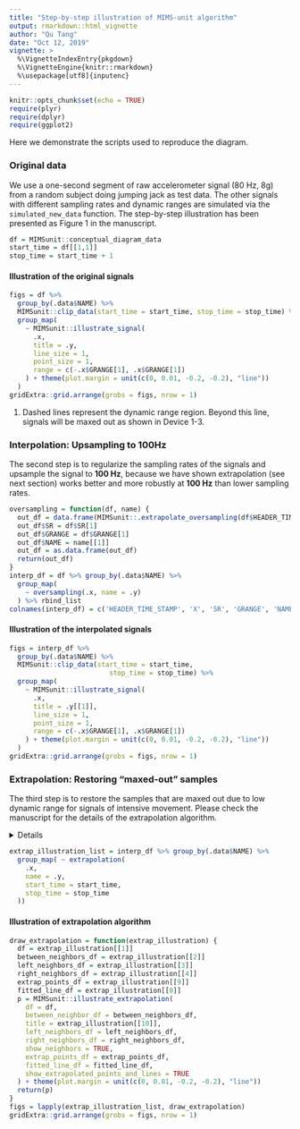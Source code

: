 ```yaml
---
title: "Step-by-step illustration of MIMS-unit algorithm"
output: rmarkdown::html_vignette
author: "Qu Tang"
date: "Oct 12, 2019"
vignette: >
  %\VignetteIndexEntry{pkgdown}
  %\VignetteEngine{knitr::rmarkdown}
  %\usepackage[utf8]{inputenc}
---
```


```r
knitr::opts_chunk$set(echo = TRUE)
require(plyr)
require(dplyr)
require(ggplot2)
```



Here we demonstrate the scripts used to reproduce the diagram.

### Original data

We use a one-second segment of raw accelerometer signal (80 Hz, 8g) from a random subject doing jumping jack as test data. The other signals with different sampling rates and dynamic ranges are simulated via the `simulated_new_data` function. The step-by-step illustration has been presented as Figure 1 in the manuscript.


```r
df = MIMSunit::conceptual_diagram_data
start_time = df[[1,1]]
stop_time = start_time + 1
```

#### Illustration of the original signals

```r
figs = df %>% 
  group_by(.data$NAME) %>%
  MIMSunit::clip_data(start_time = start_time, stop_time = stop_time) %>%
  group_map(
    ~ MIMSunit::illustrate_signal(
      .x,
      title = .y,
      line_size = 1,
      point_size = 1,
      range = c(-.x$GRANGE[1], .x$GRANGE[1])
    ) + theme(plot.margin = unit(c(0, 0.01, -0.2, -0.2), "line"))
  )
gridExtra::grid.arrange(grobs = figs, nrow = 1)
```

1. Dashed lines represent the dynamic range region. Beyond this line, signals will be maxed out as shown in Device 1-3.

### Interpolation: Upsampling to 100Hz

The second step is to regularize the sampling rates of the signals and upsample the signal to __100 Hz__, because we have shown extrapolation (see next section) works better and more robustly at __100 Hz__ than lower sampling rates. 

```r
oversampling = function(df, name) {
  out_df = data.frame(MIMSunit::.extrapolate_oversampling(df$HEADER_TIME_STAMP, df$X))
  out_df$SR = df$SR[1]
  out_df$GRANGE = df$GRANGE[1]
  out_df$NAME = name[[1]]
  out_df = as.data.frame(out_df)
  return(out_df)
}
interp_df = df %>% group_by(.data$NAME) %>%
  group_map(
    ~ oversampling(.x, name = .y)
  ) %>% rbind_list
colnames(interp_df) = c('HEADER_TIME_STAMP', 'X', 'SR', 'GRANGE', 'NAME')
```

#### Illustration of the interpolated signals

```r
figs = interp_df %>%
  group_by(.data$NAME) %>%
  MIMSunit::clip_data(start_time = start_time,
                         stop_time = stop_time) %>%
  group_map(
    ~ MIMSunit::illustrate_signal(
      .x,
      title = .y[[1]],
      line_size = 1,
      point_size = 1,
      range = c(-.x$GRANGE[1], .x$GRANGE[1])
    ) + theme(plot.margin = unit(c(0, 0.01, -0.2, -0.2), "line"))
  )
gridExtra::grid.arrange(grobs = figs, nrow = 1)
```

### Extrapolation: Restoring "maxed-out" samples

The third step is to restore the samples that are maxed out due to low dynamic range for signals of intensive movement. Please check the manuscript for the details of the extrapolation algorithm.

<summary>
<details>
```r
extrapolation = function(df, name, start_time, stop_time) {
  markers = MIMSunit::.extrapolate_mark("gamma")(df$HEADER_TIME_STAMP, 
                                                 df$X, -df$GRANGE[1], 
                                                 df$GRANGE[1], 
                                                 0.03)
  markers_df = data.frame(HEADER_TIME_STAMP = df$HEADER_TIME_STAMP,
                          X = abs(markers))
  neighbors = MIMSunit::.extrapolate_neighbor(markers, 100, 0.05)
  if (nrow(neighbors) > 0) {
    left_indices = c()
    right_indices = c()
    mo_indices = c()
    for (i in 1:nrow(neighbors)) {
      left_indices = c(left_indices,
                       neighbors$left_start[i]:neighbors$left_end[i])
      right_indices = c(right_indices,
                        neighbors$right_start[i]:neighbors$right_end[i])
      mo_indices = c(mo_indices,
                     neighbors$left_end[i]:neighbors$right_start[i])
    }
    fitted_line_df = MIMSunit::.extrapolate_fitline(
      df[[1]],
      df[[2]],
      neighbors,
      markers,
      0.6,
      100,
      0.05
    )
    colnames(fitted_line_df) = c('HEADER_TIME_STAMP', 'X', 'type', 'index')
    left_neighbors_df = df[left_indices, ] %>% 
      MIMSunit::clip_data(start_time = start_time, 
                             stop_time = stop_time) %>% data.frame
    right_neighbors_df = df[right_indices, ] %>% 
      MIMSunit::clip_data(start_time = start_time, 
                             stop_time = stop_time) %>% data.frame
    between_neighbor_df = df[c(-left_indices, -right_indices), ] %>% 
      MIMSunit::clip_data(start_time = start_time, 
                             stop_time = stop_time)%>% data.frame
    between_neighbor_without_maxed_out_df = df[c(-left_indices, -right_indices, -mo_indices), ] %>% 
      MIMSunit::clip_data(start_time = start_time, 
                             stop_time = stop_time) %>% data.frame
    maxed_out_df = df[mo_indices, ] %>% 
      MIMSunit::clip_data(start_time = start_time, 
                             stop_time = stop_time) %>% data.frame
    maxed_out_df$weight = markers_df[mo_indices, 'value'] %>% 
      MIMSunit::clip_data(start_time = start_time, 
                             stop_time = stop_time)
    fitted_line_df = fitted_line_df %>%
      MIMSunit::clip_data(start_time = start_time, 
                             stop_time = stop_time) %>% data.frame
    points_ex_df = fitted_line_df[fitted_line_df$type == 'point', c(1, 2)]
  } else {
    marks_df = NULL
    left_neighbors_df = NULL
    right_neighbors_df = NULL
    maxed_out_df = NULL
    between_neighbor_df = NULL
    between_neighbor_without_maxed_out_df = NULL
    fitted_line_df = NULL
    points_ex_df = NULL
  }
  df = df %>% 
      MIMSunit::clip_data(start_time = start_time, 
                             stop_time = stop_time) %>% data.frame
  return(
    list(
      data.frame(df),
      between_neighbor_df,
      left_neighbors_df,
      right_neighbors_df,
      maxed_out_df,
      between_neighbor_without_maxed_out_df,
      markers_df,
      fitted_line_df,
      points_ex_df,
      name[[1]]
    )
  )
}
```
</details>
</summary>

```r
extrap_illustration_list = interp_df %>% group_by(.data$NAME) %>%
  group_map( ~ extrapolation(
    .x,
    name = .y,
    start_time = start_time,
    stop_time = stop_time
  ))
```

#### Illustration of extrapolation algorithm

```r
draw_extrapolation = function(extrap_illustration) {
  df = extrap_illustration[[1]]
  between_neighbors_df = extrap_illustration[[2]]
  left_neighbors_df = extrap_illustration[[3]]
  right_neighbors_df = extrap_illustration[[4]]
  extrap_points_df = extrap_illustration[[9]]
  fitted_line_df = extrap_illustration[[8]]
  p = MIMSunit::illustrate_extrapolation(
    df = df,
    between_neighbor_df = between_neighbors_df,
    title = extrap_illustration[[10]],
    left_neighbors_df = left_neighbors_df,
    right_neighbors_df = right_neighbors_df,
    show_neighbors = TRUE,
    extrap_points_df = extrap_points_df,
    fitted_line_df = fitted_line_df,
    show_extrapolated_points_and_lines = TRUE
  ) + theme(plot.margin = unit(c(0, 0.01, -0.2, -0.2), "line"))
  return(p)
}
figs = lapply(extrap_illustration_list, draw_extrapolation)
gridExtra::grid.arrange(grobs = figs, nrow = 1)
```

